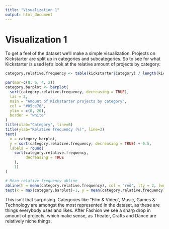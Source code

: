 ```yaml
---
title: "Visualization 1"
output: html_document
---
```

# Visualization 1

To get a feel of the dataset we'll make a simple visualization. Projects on Kickstarter are split up in categories and subcategories. So to see for what Kickstarter is used let's look at the relative amount of projects by category:
```r
category.relative.frequency <- table(kickstarter$Category) / length(kickstarter$Category) * 100

par(mar=c(8, 6, 4, 2))
category.barplot <- barplot(
  sort(category.relative.frequency, decreasing = TRUE),
  las = 2,
  main = "Amount of Kickstarter projects by category",
  col = "#05ce78",
  ylim = c(0, 20),
  border = "white"
)
title(xlab="Category", line=6)
title(ylab="Relative frequency (%)", line=3)
text(
  x = category.barplot,
  y = sort(category.relative.frequency, decreasing = TRUE) + 0.5,
  labels = round(
    sort(category.relative.frequency,
         decreasing = TRUE
    ),
    1)
)

# Mean relative frequency abline
abline(h = mean(category.relative.frequency), col = "red", lty = 2, lwd = 2)
text(x = max(category.barplot)-1, y = mean(category.relative.frequency), labels = paste("Mean:", round(mean(category.relative.frequency), 2)), pos = 3, col = "red")

```

This isn't that surprising. Categories like "Film & Video", Music, Games & Technology are amongst the most represented in the dataset, as these are things everybody uses and likes. After Fashion we see a sharp drop in amount of projects, which make sense, as Theater, Crafts and Dance are relatively niche things.